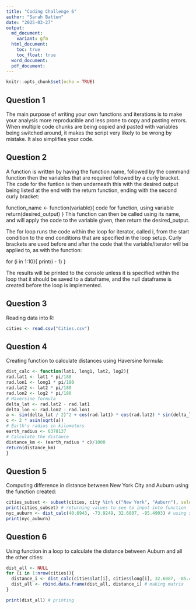 ```yaml
---
title: "Coding Challenge 6"
author: "Sarah Batten"
date: "2025-03-27"
output: 
  md_document:
    variant: gfm
  html_document:
    toc: true
    toc_float: true
  word_document:
  pdf_document:
---
```


```r
knitr::opts_chunk$set(echo = TRUE)
```

## Question 1

The main purpose of writing your own functions and iterations is to make your analysis more reproducible and less prone to copy and pasting errors. When multiple code chunks are being copied and pasted with variables being switched around, it makes the script very likely to be wrong by mistake. It also simplifies your code.

## Question 2
A function is written by having the function name, followed by the command function then the variables that are required followed by a curly bracket. The code for the funtion is then underneath this with the desired output being listed at the end with the return function, ending with the second curly bracket:

function_name <- function(variable){
      code for function, using variable
      return(desired_output)
}
This function can then be called using its name, and will apply the code to the variable given, then return the desired_output.

The for loop runs the code within the loop for iterator, called i, from the start condition to the end conditions that are specified in the loop setup. Curly brackets are used before and after the code that the variable/iterator will be applied to, as with the function:

for (i in 1:10){
  print(i - 1)
}

The results will be printed to the console unless it is specified within the loop that it should be saved to a dataframe, and the null dataframe is created before the loop is implemented. 

## Question 3
Reading data into R:

```r
cities <- read.csv("Cities.csv")
```

## Question 4
Creating function to calculate distances using Haversine formula:

```r
dist_calc <- function(lat1, long1, lat2, log2){
rad.lat1 <- lat1 * pi/180
rad.lon1 <- long1 * pi/180
rad.lat2 <- lat2 * pi/180
rad.lon2 <- log2 * pi/180
# Haversine formula
delta_lat <- rad.lat2 - rad.lat1
delta_lon <- rad.lon2 - rad.lon1
a <- sin(delta_lat / 2)^2 + cos(rad.lat1) * cos(rad.lat2) * sin(delta_lon / 2)^2
c <- 2 * asin(sqrt(a))
# Earth's radius in kilometers
earth_radius <- 6378137
# Calculate the distance
distance_km <- (earth_radius * c)/1000
return(distance_km)
}
```


## Question 5
Computing difference in distance between New York City and Auburn using the function created:

```r
cities_subset <- subset(cities, city %in% c("New York", "Auburn"), select = c(long, lat)) # subsetting data to get the two cities we are interested in
print(cities_subset) # returning values to see to input into function
nyc_auburn <- dist_calc(40.6943, -73.9249, 32.6087, -85.4903) # using subset data in function
print(nyc_auburn)
```

## Question 6
Using function in a loop to calculate the distance between Auburn and all the other cities:

```r
dist_all <- NULL
for (i in 1:nrow(cities)){
  distance_i <- dist_calc(cities$lat[i], cities$long[i], 32.6087, -85.4903) # applying function to every city
  dist_all <- rbind.data.frame(dist_all, distance_i) # making matrix
}

print(dist_all) # printing
```

